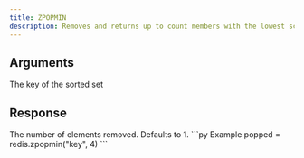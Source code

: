 ```yaml
---
title: ZPOPMIN
description: Removes and returns up to count members with the lowest scores in the sorted set stored at key.
---
```



## Arguments 

<ParamField body="key" type="string" required>
  The key of the sorted set
</ParamField>

## Response

<ResponseField body="count" type="integer">
    The number of elements removed. Defaults to 1.
</ResponseField>



<RequestExample>
```py Example
popped = redis.zpopmin("key", 4)
```
</RequestExample>
